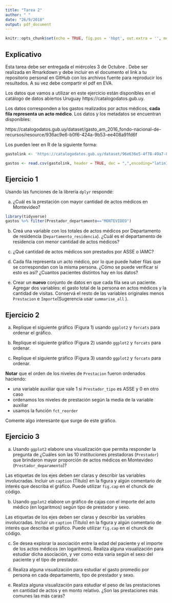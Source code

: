 ```yaml
---
title: "Tarea 2"
author: " "
date: "26/9/2018"
output: pdf_document
---
```


```r
knitr::opts_chunk$set(echo = TRUE, fig.pos = 'hbpt', out.extra = '', message = FALSE, warning = FALSE)
```

## Explicativo
Esta tarea debe ser entregada el miércoles 3 de Octubre .
Debe ser realizada en Rmarkdown y debe incluir en el documento el link a tu repositorio personal en GitHub con los archivos fuente para reproducir los resultados. A su vez debe compartir el pdf en EVA. 

Los datos que vamos a utilizar en este ejercicio están disponibles en el catálogo de datos abiertos Uruguay https://catalogodatos.gub.uy.

Los datos corresponden a los gastos realizados por actos médicos, **cada fila representa un acto médico**. Los datos y los metadatos se encuentran disponibles:

https://catalogodatos.gub.uy/dataset/gasto_am_2016_fondo-nacional-de-recursos/resource/936ac9e6-b0f6-424a-9b53-ee408a91fd6f

Los pueden leer en R de la siguiente forma:

```r
gastolink <- 'https://catalogodatos.gub.uy/dataset/96e636e5-4f78-49a7-8e14-60e90173a0c0/resource/936ac9e6-b0f6-424a-9b53-ee408a91fd6f/download/datos_gastos-por-actos-mdicos-2016.csv'

gastos <- read.csv(gastolink, header = TRUE, dec = ",",encoding="latin1") 

```

## Ejercicio 1

Usando las funciones de la librería `dplyr`  respondé:  

a. ¿Cuál es la prestación con mayor cantidad de actos médicos en Montevideo?

```r
library(tidyverse)
gastos %>% filter(Prestador_departamento=="MONTEVIDEO")
```

b. Creá una variable con los totales de actos médicos por Departamento de residencia (`Departamento_residencia`). ¿Cuál es el departamento de residencia con menor cantidad de actos médicos?      

c. ¿Qué cantidad de actos médicos son prestados por ASSE o IAMC?       
e.  Cada fila representa un acto médico, por lo que puede haber filas que se correspondan con la misma persona. ¿Cómo se puede verificar si esto es así? ¿Cuantos pacientes distintos hay en los datos?

d. Crear un **nuevo** conjunto de datos en que cada fila sea un paciente. Agregar dos variables:  el gasto total de la persona en actos médicos y la cantidad de visitas. Conservá el resto de las variables originales menos `Prestacion` e `Importe`(Sugerencia usar `summarise_all` ).


\newpage

## Ejercicio 2
a. Replique el siguiente gráfico (Figura 1) usando `ggplot2` y `forcats` para ordenar el gráfico.


b. Replique el siguiente gráfico (Figura 2) usando `ggplot2` y `forcats` para ordenar.

\newpage

c. Replique el siguiente gráfico (Figura 3) usando `ggplot2` y `forcats` para ordenar.

**Notar** que el orden de los niveles de `Prestacion` fueron ordenados haciendo:

* una variable auxiliar que vale 1 si `Prestador_tipo` es ASSE y 0 en otro caso    
* ordenamos los niveles de prestación según la media de la variable auxiliar
* usamos la función `fct_reorder` 

Comente algo interesante que surge de este gráfico.

\newpage
## Ejercicio 3
a. Usando `ggplot2` elabore una visualización que permita responder la pregunta de ¿Cuáles son las 10 instituciones prestadoras (`Prestador`) que brindaron mayor proporción de actos médicos en Montevideo (`Prestador_deparamento`)?

Las etiquetas de los ejes deben ser claras y describir las variables involucradas. Incluir un `caption` (Título) en la figura y algún comentario de interés que describa el gráfico. Puede utilizar `fig.cap` en el chunck de código. 

b. Usando `ggplot2` elabore un gráfico de cajas con el importe del acto médico (en logaritmos) según tipo de prestador y sexo. 

Las etiquetas de los ejes deben ser claras y describir las variables involucradas. Incluir un `caption` (Título) en la figura y algún comentario de interés que describa el gráfico. Puede utilizar `fig.cap` en el chunck de código. 


c. Se desea explorar la asociación entre la edad del paciente y el importe de los actos médicos (en logaritmos). Realiza alguna visualización para estudiar dicha asociación, y ver como esta varía según el sexo del paciente y el tipo de prestador. 


d. Realiza alguna visualización para estudiar el gasto promedio por persona en cada departamento, tipo de prestador y sexo. 

e. Realiza alguna visualización para estudiar el peso de las prestaciones en cantidad de actos y en monto relativo. ¿Son las prestaciones más comunes las más caras?


